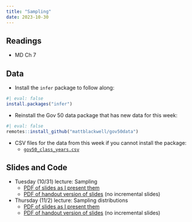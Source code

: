 ```yaml
---
title: "Sampling"
date: 2023-10-30
---
```



## Readings 

- MD Ch 7



## Data

- Install the `infer` package to follow along:

```r
#| eval: false
install.packages("infer")
```

- Reinstall the Gov 50 data package that has new data for this week:
```r
#| eval: false
remotes::install_github("mattblackwell/gov50data")
```

- CSV files for the data from this week if you cannot install the package:
  - [`gov50_class_years.csv`](/files/data/gov50_class_years.csv)

## Slides and Code

- Tuesday (10/31) lecture: Sampling
  - [PDF of slides as I present them](/slides/17_sampling.pdf)
  - [PDF of handout version of slides](/slides/17_sampling_handout.pdf) (no incremental slides)

- Thursday (11/2) lecture: Sampling distributions
  - [PDF of slides as I present them](/slides/18_sampling_dist.pdf)
  - [PDF of handout version of slides](/slides/18_sampling_dist_handout.pdf) (no incremental slides)
